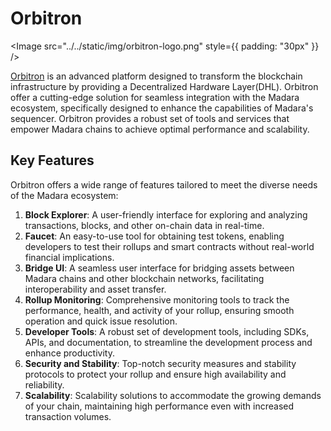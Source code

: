 
# Orbitron

<Image src="../../static/img/orbitron-logo.png" style={{ padding: "30px" }} />

[Orbitron](https://orbitron.sh) is an advanced platform designed to transform the blockchain infrastructure by providing a Decentralized Hardware Layer(DHL). Orbitron offer a cutting-edge solution for seamless integration with the Madara ecosystem, specifically designed to enhance the capabilities of Madara's sequencer. Orbitron provides a robust set of tools and services that empower Madara chains to achieve optimal performance and scalability.

## Key Features

Orbitron offers a wide range of features tailored to meet the diverse needs of the Madara ecosystem:

1. **Block Explorer**: A user-friendly interface for exploring and analyzing transactions, blocks, and other on-chain data in real-time.
2. **Faucet**: An easy-to-use tool for obtaining test tokens, enabling developers to test their rollups and smart contracts without real-world financial implications.
3. **Bridge UI**: A seamless user interface for bridging assets between Madara chains and other blockchain networks, facilitating interoperability and asset transfer.
4. **Rollup Monitoring**: Comprehensive monitoring tools to track the performance, health, and activity of your rollup, ensuring smooth operation and quick issue resolution.
5. **Developer Tools**: A robust set of development tools, including SDKs, APIs, and documentation, to streamline the development process and enhance productivity.
6. **Security and Stability**: Top-notch security measures and stability protocols to protect your rollup and ensure high availability and reliability.
7. **Scalability**: Scalability solutions to accommodate the growing demands of your chain, maintaining high performance even with increased transaction volumes.

